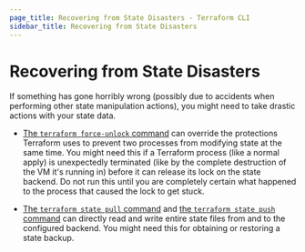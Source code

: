 ```yaml
---
page_title: Recovering from State Disasters - Terraform CLI
sidebar_title: Recovering from State Disasters
---
```


# Recovering from State Disasters

If something has gone horribly wrong (possibly due to accidents when performing
other state manipulation actions), you might need to take drastic actions with
your state data.

- [The `terraform force-unlock` command](/cli/commands/force-unlock) can
  override the protections Terraform uses to prevent two processes from
  modifying state at the same time. You might need this if a Terraform process
  (like a normal apply) is unexpectedly terminated (like by the complete
  destruction of the VM it's running in) before it can release its lock on the
  state backend. Do not run this until you are completely certain what happened
  to the process that caused the lock to get stuck.

- [The `terraform state pull` command](/cli/commands/state/pull) and
  [the `terraform state push` command](/cli/commands/state/push) can
  directly read and write entire state files from and to the configured backend.
  You might need this for obtaining or restoring a state backup.
